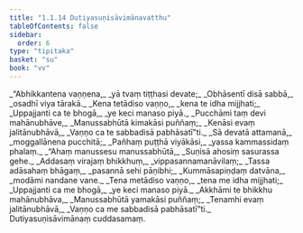 ```yaml
---
title: "1.1.14 Dutiyasuṇisāvimānavatthu"
tableOfContents: false
sidebar:
  order: 6
type: "tipitaka"
basket: "su"
book: "vv"
---
```



<DynamicBreadcrumb />

<Division number="116" book="vv" bookNo="19" page="15">

<Paragraph number="130" type="verses" book="vv">
_“Abhikkantena vaṇṇena,_  
_yā tvaṃ tiṭṭhasi devate;_  
_Obhāsentī disā sabbā,_  
_osadhī viya tārakā._  

</Paragraph>

</Division>
<Division number="117" book="vv" bookNo="19" page="16">

<Paragraph number="131" type="verses" book="vv">
_Kena tetādiso vaṇṇo,_  
_kena te idha mijjhati;_  
_Uppajjanti ca te bhogā,_  
_ye keci manaso piyā._  

</Paragraph>

</Division>
<Division number="118" book="vv" bookNo="19" page="16">

<Paragraph number="132" type="verses" book="vv">
_Pucchāmi taṃ devi mahānubhāve,_  
_Manussabhūtā kimakāsi puññaṃ;_  
_Kenāsi evaṃ jalitānubhāvā,_  
_Vaṇṇo ca te sabbadisā pabhāsatī”ti._  

</Paragraph>

</Division>
<Division number="119" book="vv" bookNo="19" page="16">

<Paragraph number="133" type="verses" book="vv">
_Sā devatā attamanā,_  
_moggallānena pucchitā;_  
_Pañhaṃ puṭṭhā viyākāsi,_  
_yassa kammassidaṃ phalaṃ._  

</Paragraph>

</Division>
<Division number="120" book="vv" bookNo="19" page="16">

<Paragraph number="134" type="verses" book="vv">
_“Ahaṃ manussesu manussabhūtā,_  
_Suṇisā ahosiṃ sasurassa gehe._  

</Paragraph>

</Division>
<Division number="121" book="vv" bookNo="19" page="16">

<Paragraph number="135" type="verses" book="vv">
_Addasaṃ virajaṃ bhikkhuṃ,_  
_vippasannamanāvilaṃ;_  
_Tassa adāsahaṃ bhāgaṃ,_  
_pasannā sehi pāṇibhi;_  
_Kummāsapiṇḍaṃ datvāna,_  
_modāmi nandane vane._  

</Paragraph>

</Division>
<Division number="122" book="vv" bookNo="19" page="16">

<Paragraph number="136" type="verses" book="vv">
_Tena metādiso vaṇṇo,_  
_tena me idha mijjhati;_  
_Uppajjanti ca me bhogā,_  
_ye keci manaso piyā._  

</Paragraph>

</Division>
<Division number="123" book="vv" bookNo="19" page="16">

<Paragraph number="137" type="verses" book="vv">
_Akkhāmi te bhikkhu mahānubhāva,_  
_Manussabhūtā yamakāsi puññaṃ;_  
_Tenamhi evaṃ jalitānubhāvā,_  
_Vaṇṇo ca me sabbadisā pabhāsatī”ti._  


</Paragraph>
</Division>

<Paragraph number="138" type="center" book="vv">
Dutiyasuṇisāvimānaṃ cuddasamaṃ.
</Paragraph>